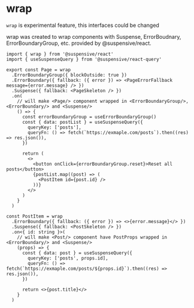 
# wrap

<Callout type="warning">

`wrap` is experimental feature, this interfaces could be changed

</Callout>

wrap was created to wrap components with Suspense, ErrorBoudnary, ErrorBoundaryGroup, etc. provided by @suspensive/react.

```tsx /wrap/
import { wrap } from '@suspensive/react'
import { useSuspenseQuery } from '@suspensive/react-query'

export const Page = wrap
  .ErrorBoundaryGroup({ blockOutside: true })
  .ErrorBoundary({ fallback: ({ error }) => <PageErrorFallback message={error.message} /> })
  .Suspense({ fallback: <PageSkeleton /> })
  .on(
    // will make <Page/> component wrapped in <ErrorBoundaryGroup/>, <ErrorBoundary/> and <Suspense/>
    () => {
      const errorBoundaryGroup = useErrorBoundaryGroup()
      const { data: postList } = useSuspenseQuery({
        queryKey: ['posts'],
        queryFn: () => fetch(`https://exmaple.com/posts`).then((res) => res.json()),
      })

      return (
        <>
          <button onClick={errorBoundaryGroup.reset}>Reset all posts</button>
          {postList.map((post) => (
            <PostItem id={post.id} />
          ))}
        </>
      )
    }
  )

const PostItem = wrap
  .ErrorBoundary({ fallback: ({ error }) => <>{error.message}</> })
  .Suspense({ fallback: <PostSkeleton /> })
  .on<{ id: string }>(
    // will make <Post/> component have PostProps wrapped in <ErrorBoundary/> and <Suspense/>
    (props) => {
      const { data: post } = useSuspenseQuery({
        queryKey: ['posts', props.id],
        queryFn: () => fetch(`https://exmaple.com/posts/${props.id}`).then((res) => res.json()),
      })

      return <>{post.title}</>
    }
  )
```
